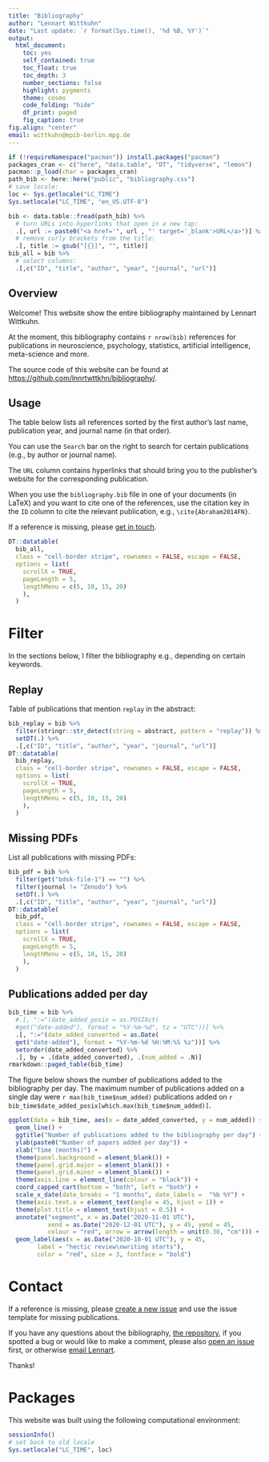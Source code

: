 ```yaml
---
title: "Bibliography"
author: "Lennart Wittkuhn"
date: "Last update: `r format(Sys.time(), '%d %B, %Y')`"
output:
  html_document:
    toc: yes
    self_contained: true
    toc_float: true
    toc_depth: 3
    number_sections: false
    highlight: pygments
    theme: cosmo
    code_folding: "hide"
    df_print: paged
    fig_caption: true
fig.align: "center"
email: wittkuhn@mpib-berlin.mpg.de
---
```


```r
if (!requireNamespace("pacman")) install.packages("pacman")
packages_cran <- c("here", "data.table", "DT", "tidyverse", "lemon")
pacman::p_load(char = packages_cran)
path_bib <- here::here("public", "bibliography.csv")
# save locale:
loc <- Sys.getlocale("LC_TIME")
Sys.setlocale("LC_TIME", "en_US.UTF-8")
```

```r
bib <- data.table::fread(path_bib) %>%
  # turn URLs into hyperlinks that open in a new tap:
  .[, url := paste0("<a href='", url , "' target='_blank'>URL</a>")] %>%
  # remove curly brackets from the title:
  .[, title := gsub("[{}]", "", title)]
bib_all = bib %>%
  # select columns:
  .[,c("ID", "title", "author", "year", "journal", "url")]
```

## Overview

Welcome! This website show the entire bibliography maintained by Lennart Wittkuhn.

At the moment, this bibliography contains `r nrow(bib)` references for publications in neuroscience, psychology, statistics, artificial intelligence, meta-science and more.

The source code of this website can be found at <https://github.com/lnnrtwttkhn/bibliography/>.

## Usage

The table below lists all references sorted by the first author's last name, publication year, and journal name (in that order).

You can use the `Search` bar on the right to search for certain publications (e.g., by author or journal name).

The `URL` column contains hyperlinks that should bring you to the publisher's website for the corresponding publication.

When you use the `bibliography.bib` file in one of your documents (in LaTeX) and you want to cite one of the references, use the citation key in the `ID` column to cite the relevant publication, e.g., `\cite{Abraham2014FN}`.

If a reference is missing, please [get in touch](#contact).

```r
DT::datatable(
  bib_all,
  class = "cell-border stripe", rownames = FALSE, escape = FALSE,
  options = list(
    scrollX = TRUE,
    pageLength = 5,
    lengthMenu = c(5, 10, 15, 20)
    ),
  ) 
```

# Filter

In the sections below, I filter the bibliography e.g., depending on certain keywords.

## Replay

Table of publications that mention `replay` in the abstract:

```r
bib_replay = bib %>%
  filter(stringr::str_detect(string = abstract, pattern = "replay")) %>%
  setDT(.) %>%
  .[,c("ID", "title", "author", "year", "journal", "url")]
DT::datatable(
  bib_replay,
  class = "cell-border stripe", rownames = FALSE, escape = FALSE,
  options = list(
    scrollX = TRUE,
    pageLength = 5,
    lengthMenu = c(5, 10, 15, 20)
    ),
  ) 
```

## Missing PDFs

List all publications with missing PDFs:

```r
bib_pdf = bib %>%
  filter(get("bdsk-file-1") == "") %>%
  filter(journal != "Zenodo") %>%
  setDT(.) %>%
  .[,c("ID", "title", "author", "year", "journal", "url")]
DT::datatable(
  bib_pdf,
  class = "cell-border stripe", rownames = FALSE, escape = FALSE,
  options = list(
    scrollX = TRUE,
    pageLength = 5,
    lengthMenu = c(5, 10, 15, 20)
    ),
  ) 
```

## Publications added per day

```r
bib_time = bib %>%
  #.[, ":="(date_added_posix = as.POSIXct(
  #get("date-added"), format = "%Y-%m-%d", tz = "UTC"))] %>%
  .[, ":="(date_added_converted = as.Date(
  get("date-added"), format = "%Y-%m-%d %H:%M:%S %z"))] %>%
  setorder(date_added_converted) %>%
  .[, by = .(date_added_converted), .(num_added = .N)]
rmarkdown::paged_table(bib_time)
```

The figure below shows the number of publications added to the bibliography per day.
The maximum number of publications added on a single day were `r max(bib_time$num_added)` publications added on `r bib_time$date_added_posix[which.max(bib_time$num_added)]`.

```r
ggplot(data = bib_time, aes(x = date_added_converted, y = num_added)) +
  geom_line() +
  ggtitle("Number of publications added to the bibliography per day") +
  ylab(paste0("Number of papers added per day")) +
  xlab("Time (months)") +
  theme(panel.background = element_blank()) +
  theme(panel.grid.major = element_blank()) +
  theme(panel.grid.minor = element_blank()) +
  theme(axis.line = element_line(colour = "black")) +
  coord_capped_cart(bottom = "both", left = "both") +
  scale_x_date(date_breaks = "1 months", date_labels =  "%b %Y") +
  theme(axis.text.x = element_text(angle = 45, hjust = 1)) +
  theme(plot.title = element_text(hjust = 0.5)) +
  annotate("segment", x = as.Date("2020-11-01 UTC"),
           xend = as.Date("2020-12-01 UTC"), y = 45, yend = 45,
           colour = "red", arrow = arrow(length = unit(0.30, "cm"))) +
  geom_label(aes(x = as.Date("2020-10-01 UTC"), y = 45,
        label = "hectic review\nwriting starts"),
        color = "red", size = 3, fontface = "bold")
```

# Contact

If a reference is missing, please [create a new issue](https://github.com/lnnrtwttkhn/bibliography/issues/new/choose) and use the issue template for missing publications.

If you have any questions about the bibliography, [the repository](https://github.com/lnnrtwttkhn/bibliography/), if you spotted a bug or would like to make a comment, please also [open an issue](https://github.com/lnnrtwttkhn/bibliography/issues/new) first, or otherwise [email Lennart](mailto:wittkuhn@mpib-berlin.mpg.de).

Thanks!

# Packages

This website was built using the following computational environment:

```r
sessionInfo()
# set back to old locale
Sys.setlocale("LC_TIME", loc) 
```


